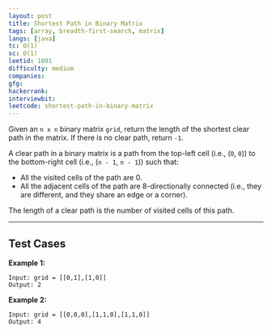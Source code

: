 ```yaml
---
layout: post
title: Shortest Path in Binary Matrix
tags: [array, breadth-first-search, matrix]
langs: [java]
tc: O(1)
sc: O(1)
leetid: 1091
difficulty: medium
companies: 
gfg: 
hackerrank: 
interviewbit: 
leetcode: shortest-path-in-binary-matrix
---
```


Given an `n x n` binary matrix `grid`, return the length of the shortest clear path in the matrix. If there is no clear path, return `-1`.

A clear path in a binary matrix is a path from the top-left cell (i.e., (`0`, `0`)) to the bottom-right cell (i.e., (`n - 1`, `n - 1`)) such that:
- All the visited cells of the path are 0. 
- All the adjacent cells of the path are 8-directionally connected (i.e., they are different, and they share an edge or a corner).

The length of a clear path is the number of visited cells of this path.

---

## Test Cases

**Example 1:** 

```
Input: grid = [[0,1],[1,0]]
Output: 2
```

**Example 2:**

```
Input: grid = [[0,0,0],[1,1,0],[1,1,0]]
Output: 4
```